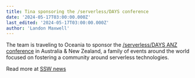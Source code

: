 ```yaml
---
title: Tina sponsoring the /serverless/DAYS conference
date: '2024-05-17T03:00:00.000Z'
last_edited: '2024-05-17T03:00:00.000Z'
author: 'Landon Maxwell'
---
```


The team is traveling to Oceania to sponsor the [/serverless/DAYS ANZ conference](https://serverlessdays.io/) in Australia & New Zealand, a family of events around the world focused on fostering a community around serverless technologies.

Read more at [SSW news](https://www.ssw.com.au/company/news)
